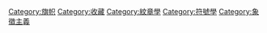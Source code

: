 {{Commons category|Vexillology}}
{{Catmore}}

[[Category:旗帜|Category:旗帜]]
[[Category:收藏|Category:收藏]]
[[Category:紋章學|Category:紋章學]]
[[Category:符號學|Category:符號學]]
[[Category:象徵主義|Category:象徵主義]]